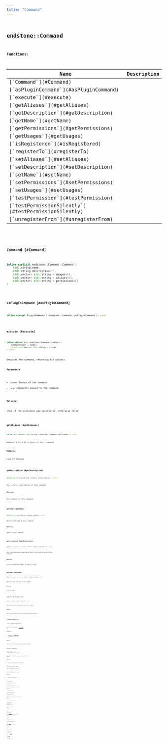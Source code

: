 ```yaml
---
title: "Command"
---
```


## <code className="doc-symbol doc-symbol-class"/> endstone::Command

















**Functions:**

<table>
<thead>
   <tr>
      <th>Name</th>
      <th>Description</th>
   </tr>
</thead>
<tbody>
<tr key="classendstone_1_1_command_1aa44822c895d67402241b9570bafd2ce7">
    <td>[`Command`](#Command)</td>
    <td></td>
</tr>
<tr key="classendstone_1_1_command_1ae3f04d6fbd6fe48c29c1b2951f77a5c0">
    <td>[`asPluginCommand`](#asPluginCommand)</td>
    <td></td>
</tr>
<tr key="classendstone_1_1_command_1a983f63a4d9460dcc7a952eabd7c46737">
    <td>[`execute`](#execute)</td>
    <td></td>
</tr>
<tr key="classendstone_1_1_command_1a15380c3310b2a8f58b1ce3e227ddcf6d">
    <td>[`getAliases`](#getAliases)</td>
    <td></td>
</tr>
<tr key="classendstone_1_1_command_1a2f860b42aae19582ecc4a2d74ebc8cca">
    <td>[`getDescription`](#getDescription)</td>
    <td></td>
</tr>
<tr key="classendstone_1_1_command_1ae7306437f7a829db83548ca11288b298">
    <td>[`getName`](#getName)</td>
    <td></td>
</tr>
<tr key="classendstone_1_1_command_1a77de470be4805521e2f8887bbc873152">
    <td>[`getPermissions`](#getPermissions)</td>
    <td></td>
</tr>
<tr key="classendstone_1_1_command_1a43b745e674aed0f0cfc152bb1a99c2b0">
    <td>[`getUsages`](#getUsages)</td>
    <td></td>
</tr>
<tr key="classendstone_1_1_command_1a4b4bfe6350f3deae258fc5fd8e344fbf">
    <td>[`isRegistered`](#isRegistered)</td>
    <td></td>
</tr>
<tr key="classendstone_1_1_command_1a694f2bdd19a6381000fad63fbc3d6ad0">
    <td>[`registerTo`](#registerTo)</td>
    <td></td>
</tr>
<tr key="classendstone_1_1_command_1a79687a94cbcfbd9a07c3aa8d72afd995">
    <td>[`setAliases`](#setAliases)</td>
    <td></td>
</tr>
<tr key="classendstone_1_1_command_1a1dff1fa7383c76451f28d2c131d6c77c">
    <td>[`setDescription`](#setDescription)</td>
    <td></td>
</tr>
<tr key="classendstone_1_1_command_1a66160b5ff3d7efbc62e93e122d699776">
    <td>[`setName`](#setName)</td>
    <td></td>
</tr>
<tr key="classendstone_1_1_command_1a53e55d4c2375b2b34e321f4f46551b09">
    <td>[`setPermissions`](#setPermissions)</td>
    <td></td>
</tr>
<tr key="classendstone_1_1_command_1ab73ce16a9a92a52780fd2640b5f5a91a">
    <td>[`setUsages`](#setUsages)</td>
    <td></td>
</tr>
<tr key="classendstone_1_1_command_1a3d6b00319efa8c4e8bc51227532577d6">
    <td>[`testPermission`](#testPermission)</td>
    <td></td>
</tr>
<tr key="classendstone_1_1_command_1a72a27372e25345d4efe9f421520fc44b">
    <td>[`testPermissionSilently`](#testPermissionSilently)</td>
    <td></td>
</tr>
<tr key="classendstone_1_1_command_1af0220a368428afc83b15d638e40426fd">
    <td>[`unregisterFrom`](#unregisterFrom)</td>
    <td></td>
</tr>
</tbody>
</table>

### <code className="doc-symbol doc-symbol-function"/> Command [#Command]

```cpp
inline explicit endstone::Command::Command (
    std::string name,
    std::string description="",
    std::vector< std::string > usages={},
    std::vector< std::string > aliases={},
    std::vector< std::string > permissions={}
) 
```
### <code className="doc-symbol doc-symbol-function"/> asPluginCommand [#asPluginCommand]

```cpp
inline virtual PluginCommand * endstone::Command::asPluginCommand () const
```
### <code className="doc-symbol doc-symbol-function"/> execute [#execute]

```cpp
inline virtual bool endstone::Command::execute (
    CommandSender & sender,
    const std::vector< std::string > & args
) const
```


Executes the command, returning its success




**Parameters:**


* `sender` Source of the command 
* `args` Arguments passed to the command 



**Returns:**

true if the execution was successful, otherwise false 





        
### <code className="doc-symbol doc-symbol-function"/> getAliases [#getAliases]

```cpp
inline std::vector< std::string > endstone::Command::getAliases () const
```


Returns a list of aliases of this command




**Returns:**

List of aliases 





        
### <code className="doc-symbol doc-symbol-function"/> getDescription [#getDescription]

```cpp
inline std::string endstone::Command::getDescription () const
```


Gets a brief description of this command




**Returns:**

Description of this command 





        
### <code className="doc-symbol doc-symbol-function"/> getName [#getName]

```cpp
inline std::string endstone::Command::getName () const
```


Returns the name of this command




**Returns:**

Name of this command 





        
### <code className="doc-symbol doc-symbol-function"/> getPermissions [#getPermissions]

```cpp
inline std::vector< std::string > endstone::Command::getPermissions () const
```


Gets the permissions required by users to be able to perform this command




**Returns:**

List of permission names, or empty if none 





        
### <code className="doc-symbol doc-symbol-function"/> getUsages [#getUsages]

```cpp
inline std::vector< std::string > endstone::Command::getUsages () const
```


Returns a list of usages of this command




**Returns:**

List of usages 





        
### <code className="doc-symbol doc-symbol-function"/> isRegistered [#isRegistered]

```cpp
inline bool endstone::Command::isRegistered () const
```


Returns the current registered state of this command




**Returns:**

true if this command is currently registered false otherwise 





        
### <code className="doc-symbol doc-symbol-function"/> registerTo [#registerTo]

```cpp
inline bool endstone::Command::registerTo (
    const CommandMap & command_map
) 
```


Registers this command to a [**CommandMap**](classendstone_1_1_command_map.md).




**Parameters:**


* `command_map` the [**CommandMap**](classendstone_1_1_command_map.md) to register to 



**Returns:**

true if the registration was successful, false otherwise 





        
### <code className="doc-symbol doc-symbol-function"/> setAliases [#setAliases]

```cpp
template<typename... Alias>
inline void endstone::Command::setAliases (
    Alias... aliases
) 
```


Sets the list of aliases to request on registration for this command.




**Parameters:**


* `aliases` aliases to register to this command 




        
### <code className="doc-symbol doc-symbol-function"/> setDescription [#setDescription]

```cpp
inline void endstone::Command::setDescription (
    std::string description
) 
```


Sets a brief description of this command.




**Parameters:**


* `description` new command description 




        
### <code className="doc-symbol doc-symbol-function"/> setName [#setName]

```cpp
inline void endstone::Command::setName (
    std::string name
) 
```


Sets the name of this command.


May only be used before registering the command.




**Parameters:**


* `name` New command name 




        
### <code className="doc-symbol doc-symbol-function"/> setPermissions [#setPermissions]

```cpp
template<typename... Permission>
inline void endstone::Command::setPermissions (
    Permission... permissions
) 
```


Sets the permissions required by users to be able to perform this command




**Parameters:**


* `permissions` List of permission names 




        
### <code className="doc-symbol doc-symbol-function"/> setUsages [#setUsages]

```cpp
template<typename... Usage>
inline void endstone::Command::setUsages (
    Usage... usages
) 
```


Sets the usages of this command




**Parameters:**


* `usages` List of usages 




        
### <code className="doc-symbol doc-symbol-function"/> testPermission [#testPermission]

```cpp
inline bool endstone::Command::testPermission (
    const CommandSender & target
) const
```


Tests the given [**CommandSender**](classendstone_1_1_command_sender.md) to see if they can perform this command. If they do not have permission, they will be informed that they cannot do this.




**Parameters:**


* `target` User to test 



**Returns:**

true if they can use it, otherwise false 





        
### <code className="doc-symbol doc-symbol-function"/> testPermissionSilently [#testPermissionSilently]

```cpp
inline bool endstone::Command::testPermissionSilently (
    const CommandSender & target
) const
```


Tests the given [**CommandSender**](classendstone_1_1_command_sender.md) to see if they can perform this command. No error is sent to the sender.




**Parameters:**


* `target` User to test 



**Returns:**

true if they can use it, otherwise false 





        
### <code className="doc-symbol doc-symbol-function"/> unregisterFrom [#unregisterFrom]

```cpp
inline bool endstone::Command::unregisterFrom (
    const CommandMap & command_map
) 
```


Unregisters this command from a [**CommandMap**](classendstone_1_1_command_map.md)




**Parameters:**


* `command_map` the [**CommandMap**](classendstone_1_1_command_map.md) to unregister from 



**Returns:**

true if the unregistration was successful, false otherwise 





        